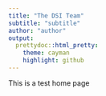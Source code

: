```yaml
---
title: "The DSI Team"
subtitle: "subtitle"
author: "author"
output:
  prettydoc::html_pretty:
    theme: cayman
    highlight: github
---
```


This is a test home page
